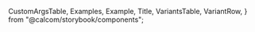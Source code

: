 
  CustomArgsTable,
  Examples,
  Example,
  Title,
  VariantsTable,
  VariantRow,
} from "@calcom/storybook/components";


<Meta title="UI/Form/TimezoneSelect" component={TimezoneSelect} />

<Title title="TimezoneSelect" suffix="Brief" subtitle="Version 1.0 — Last Update: 25 Aug 2023" />

## Definition

The `TimezoneSelect` component is used to display timezone options.

## Structure

The `TimezoneSelect` component can be used to display timezone options.

<CustomArgsTable of={TimezoneSelect} />

## Examples

<Examples title="TimezoneSelect">
  <Example title="Default">
    <StorybookTrpcProvider>
      <TimezoneSelect value="Africa/Douala" />
    </StorybookTrpcProvider>
  </Example>
  <Example title="Disabled">
    <StorybookTrpcProvider>
      <TimezoneSelect value="Africa/Douala" isDisabled />
    </StorybookTrpcProvider>
  </Example>
</Examples>

## TimezoneSelect Story

<Canvas>
  <Story
    name="TimezoneSelect"
    args={{
      className: "mt-24",
      value: "Africa/Douala",
      variant: "default",
      isDisabled: false,
      timezones: {
        "Timezone 1": "City 1",
        "Timezone 2": "City 2",
        "Timezone 3": "City 3",
      },
      isPending: false,
    }}
    argTypes={{
      value: {
        control: { disable: true },
      },
      variant: {
        control: {
          type: "inline-radio",
          options: ["default", "minimal"],
        },
      },
    }}>
    {(args) => (
      <VariantsTable titles={["Default"]} columnMinWidth={350}>
        <VariantRow>
          <StorybookTrpcProvider>
            <TimezoneSelect {...args} />
          </StorybookTrpcProvider>
        </VariantRow>
      </VariantsTable>
    )}
  </Story>
</Canvas>
